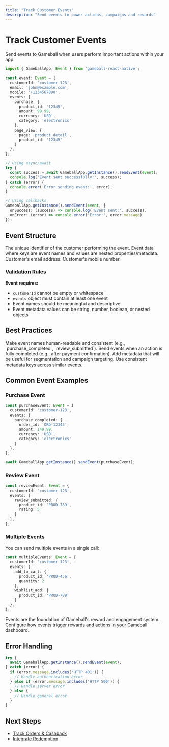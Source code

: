 ```yaml
---
title: "Track Customer Events"
description: "Send events to power actions, campaigns and rewards"
---
```


# Track Customer Events

Send events to Gameball when users perform important actions within your app.

```typescript
import { GameballApp, Event } from 'gameball-react-native';

const event: Event = {
  customerId: 'customer-123',
  email: 'john@example.com',
  mobile: '+1234567890',
  events: {
    purchase: {
      product_id: '12345',
      amount: 99.99,
      currency: 'USD',
      category: 'electronics'
    },
    page_view: {
      page: 'product_detail',
      product_id: '12345'
    }
  },
};

// Using async/await
try {
  const success = await GameballApp.getInstance().sendEvent(event);
  console.log('Event sent successfully:', success);
} catch (error) {
  console.error('Error sending event:', error);
}

// Using callbacks
GameballApp.getInstance().sendEvent(event, {
  onSuccess: (success) => console.log('Event sent:', success),
  onError: (error) => console.error('Error:', error.message)
});
```

## Event Structure

<ParamField body="customerId" type="string" required>
The unique identifier of the customer performing the event.
</ParamField>

<ParamField body="events" type="Record<string, Record<string, any>>" required>
Event data where keys are event names and values are nested properties/metadata.
</ParamField>

<ParamField body="email" type="string">
Customer's email address.
</ParamField>

<ParamField body="mobile" type="string">
Customer's mobile number.
</ParamField>

### Validation Rules

**Event requires:**
- `customerId` cannot be empty or whitespace
- `events` object must contain at least one event
- Event names should be meaningful and descriptive
- Event metadata values can be string, number, boolean, or nested objects

## Best Practices

<Steps>
<Step title="Use Clear Event Names">
Make event names human-readable and consistent (e.g., `purchase_completed`, `review_submitted`).
</Step>

<Step title="Send After Action Completion">
Send events when an action is fully completed (e.g., after payment confirmation).
</Step>

<Step title="Include Relevant Metadata">
Add metadata that will be useful for segmentation and campaign targeting.
</Step>

<Step title="Keep Keys Consistent">
Use consistent metadata keys across similar events.
</Step>
</Steps>

## Common Event Examples

### Purchase Event

```typescript
const purchaseEvent: Event = {
  customerId: 'customer-123',
  events: {
    purchase_completed: {
      order_id: 'ORD-12345',
      amount: 149.99,
      currency: 'USD',
      category: 'electronics'
    }
  },
};

await GameballApp.getInstance().sendEvent(purchaseEvent);
```

### Review Event

```typescript
const reviewEvent: Event = {
  customerId: 'customer-123',
  events: {
    review_submitted: {
      product_id: 'PROD-789',
      rating: 5
    }
  },
};
```

### Multiple Events

You can send multiple events in a single call:

```typescript
const multipleEvents: Event = {
  customerId: 'customer-123',
  events: {
    add_to_cart: {
      product_id: 'PROD-456',
      quantity: 2
    },
    wishlist_add: {
      product_id: 'PROD-789'
    }
  },
};
```

<Info>
Events are the foundation of Gameball's reward and engagement system. Configure how events trigger rewards and actions in your Gameball dashboard.
</Info>

## Error Handling

```typescript
try {
  await GameballApp.getInstance().sendEvent(event);
} catch (error) {
  if (error.message.includes('HTTP 401')) {
    // Handle authentication error
  } else if (error.message.includes('HTTP 500')) {
    // Handle server error
  } else {
    // Handle general error
  }
}
```

## Next Steps

- [Track Orders & Cashback](/installation-guide/react-native-v3/track-orders)
- [Integrate Redemption](/installation-guide/react-native-v3/integrate-redemption)

